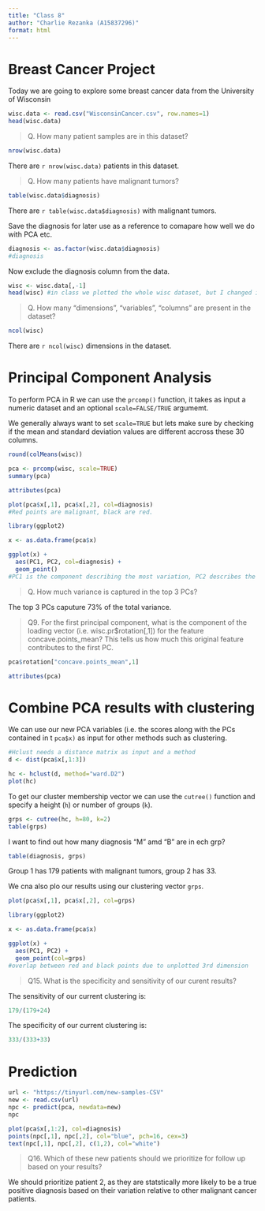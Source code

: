 ```yaml
---
title: "Class 8"
author: "Charlie Rezanka (A15837296)"
format: html
---
```



# Breast Cancer Project

Today we are going to explore some breast cancer data from the University of Wisconsin 

```r
wisc.data <- read.csv("WisconsinCancer.csv", row.names=1)
head(wisc.data)
```


> Q. How many patient samples are in this dataset?

```r
nrow(wisc.data)

```
There are `r nrow(wisc.data)` patients in this dataset.



> Q. How many patients have malignant tumors?

```r
table(wisc.data$diagnosis)
```
There are `r table(wisc.data$diagnosis)` with malignant tumors. 


Save the diagnosis for later use as a reference to comapare how well we do with PCA etc. 


```r
diagnosis <- as.factor(wisc.data$diagnosis)
#diagnosis
```


Now exclude the diagnosis column from the data.

```r
wisc <- wisc.data[,-1]
head(wisc) #in class we plotted the whole wisc dataset, but I changed it to head(wisc) when rednering because it drops a ridiculous amount of data into the PDF otherwise
```


> Q. How many "dimensions", "variables", "columns" are present in the dataset? 

```r
ncol(wisc)
```
There are `r ncol(wisc)` dimensions in the dataset. 




# Principal Component Analysis

To perform PCA in R we can use the `prcomp()` function, it takes as input a numeric dataset and an optional `scale=FALSE/TRUE` argumemt. 

We generally always want to set `scale=TRUE` but lets make sure by checking if the mean and standard deviation values are different accross these 30 columns. 

```r
round(colMeans(wisc))
```


```r
pca <- prcomp(wisc, scale=TRUE)
summary(pca)
```


```r
attributes(pca)
```


```r
plot(pca$x[,1], pca$x[,2], col=diagnosis)
#Red points are malignant, black are red.
```


```r
library(ggplot2)

x <- as.data.frame(pca$x)

ggplot(x) + 
  aes(PC1, PC2, col=diagnosis) +
  geom_point()
#PC1 is the component describing the most variation, PC2 describes the component with the 2nd most variation
```


> Q. How much variance is captured in the top 3 PCs?

The top 3 PCs caputure 73% of the total variance. 


> Q9. For the first principal component, what is the component of the loading vector (i.e. wisc.pr$rotation[,1]) for the feature concave.points_mean? This tells us how much this original feature contributes to the first PC.


```r
pca$rotation["concave.points_mean",1]
```


```r
attributes(pca)
```




# Combine PCA results with clustering 

We can use our new PCA variables (i.e. the scores along with the PCs contained in t `pca$x)` as input for other methods such as clustering. 

```r
#Hclust needs a distance matrix as input and a method
d <- dist(pca$x[,1:3])

hc <- hclust(d, method="ward.D2")
plot(hc)
```


To get our cluster membership vector we can use the `cutree()` function and specify a height (`h`) or number of groups (`k`).


```r
grps <- cutree(hc, h=80, k=2)
table(grps)
```


I want to find out how many diagnosis "M" amd "B" are in ech grp? 


```r
table(diagnosis, grps)
```

Group 1 has 179 patients with malignant tumors, group 2 has 33. 



We cna also plo our results using our clustering vector `grps`.


```r
plot(pca$x[,1], pca$x[,2], col=grps)
```


```r
library(ggplot2)

x <- as.data.frame(pca$x)

ggplot(x) + 
  aes(PC1, PC2) +
  geom_point(col=grps)
#overlap between red and black points due to unplotted 3rd dimension
```


> Q15. What is the specificity and sensitivity of our curent results? 

The sensitivity of our current clustering is:
```r
179/(179+24)
```

The specificity of our current clustering is:
```r
333/(333+33)
```




# Prediction

```r
url <- "https://tinyurl.com/new-samples-CSV"
new <- read.csv(url)
npc <- predict(pca, newdata=new)
npc
```


```r
plot(pca$x[,1:2], col=diagnosis)
points(npc[,1], npc[,2], col="blue", pch=16, cex=3)
text(npc[,1], npc[,2], c(1,2), col="white")
```



> Q16. Which of these new patients should we prioritize for follow up based on your results?

We should prioritize patient 2, as they are statstically more likely to be a true positive diagnosis based on their variation relative to other malignant cancer patients. 






